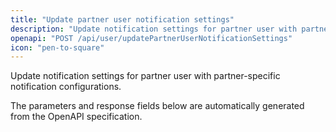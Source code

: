```yaml
---
title: "Update partner user notification settings"
description: "Update notification settings for partner user with partner-specific notification configurations."
openapi: "POST /api/user/updatePartnerUserNotificationSettings"
icon: "pen-to-square"
---
```


Update notification settings for partner user with partner-specific notification configurations.

<Note>
The parameters and response fields below are automatically generated from the OpenAPI specification.
</Note>
